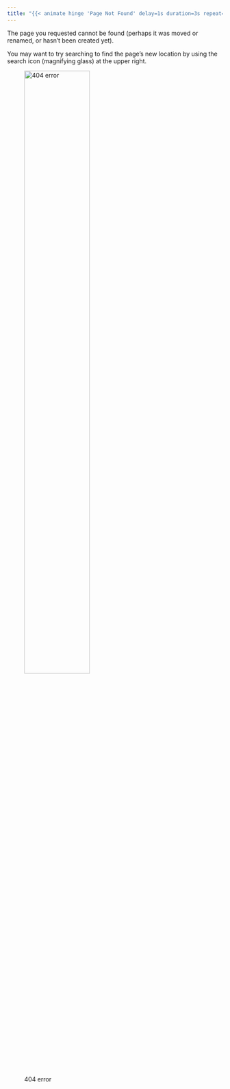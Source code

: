 ```yaml
---
title: "{{< animate hinge 'Page Not Found' delay=1s duration=3s repeat=0 >}}"
---
```


The page you requested cannot be found (perhaps it was moved or renamed, or hasn't been created yet).

You may want to try searching to find the page's new location by using the search icon (magnifying glass) at the upper right.

![404 error](assets/ocsn_404.png){width="60%"}
